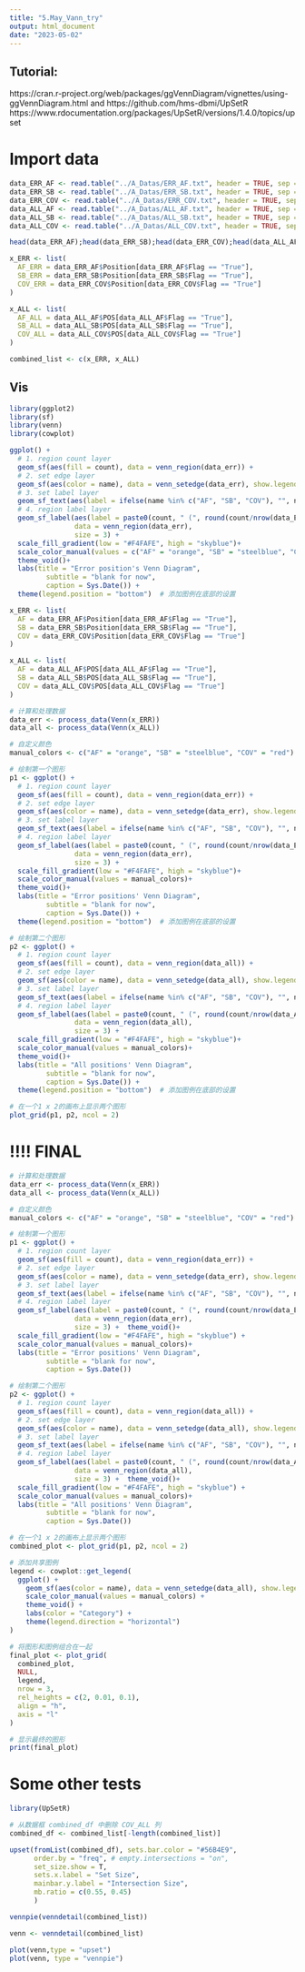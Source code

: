 ```yaml
---
title: "5.May_Vann_try"
output: html_document
date: "2023-05-02"
---
```

## Tutorial:
https://cran.r-project.org/web/packages/ggVennDiagram/vignettes/using-ggVennDiagram.html
and
https://github.com/hms-dbmi/UpSetR
https://www.rdocumentation.org/packages/UpSetR/versions/1.4.0/topics/upset

# Import data
```r
data_ERR_AF <- read.table("../A_Datas/ERR_AF.txt", header = TRUE, sep = "\t")
data_ERR_SB <- read.table("../A_Datas/ERR_SB.txt", header = TRUE, sep = "\t")
data_ERR_COV <- read.table("../A_Datas/ERR_COV.txt", header = TRUE, sep = "\t")
data_ALL_AF <- read.table("../A_Datas/ALL_AF.txt", header = TRUE, sep = "\t")
data_ALL_SB <- read.table("../A_Datas/ALL_SB.txt", header = TRUE, sep = "\t")
data_ALL_COV <- read.table("../A_Datas/ALL_COV.txt", header = TRUE, sep = "\t")

head(data_ERR_AF);head(data_ERR_SB);head(data_ERR_COV);head(data_ALL_AF);head(data_ALL_SB);head(data_ALL_COV)
```
```r
x_ERR <- list(
  AF_ERR = data_ERR_AF$Position[data_ERR_AF$Flag == "True"],
  SB_ERR = data_ERR_SB$Position[data_ERR_SB$Flag == "True"],
  COV_ERR = data_ERR_COV$Position[data_ERR_COV$Flag == "True"]
)

x_ALL <- list(
  AF_ALL = data_ALL_AF$POS[data_ALL_AF$Flag == "True"],
  SB_ALL = data_ALL_SB$POS[data_ALL_SB$Flag == "True"],
  COV_ALL = data_ALL_COV$POS[data_ALL_COV$Flag == "True"]
)

combined_list <- c(x_ERR, x_ALL)
```
## Vis
```r
library(ggplot2)
library(sf)
library(venn)
library(cowplot)
```


```r
ggplot() +
  # 1. region count layer
  geom_sf(aes(fill = count), data = venn_region(data_err)) +
  # 2. set edge layer
  geom_sf(aes(color = name), data = venn_setedge(data_err), show.legend = TRUE, size = 2) +
  # 3. set label layer
  geom_sf_text(aes(label = ifelse(name %in% c("AF", "SB", "COV"), "", name)), data = venn_setlabel(data_err)) +
  # 4. region label layer
  geom_sf_label(aes(label = paste0(count, " (", round(count/nrow(data_ERR_COV)*100, 3), "%)")),
                data = venn_region(data_err),
                size = 3) +
  scale_fill_gradient(low = "#F4FAFE", high = "skyblue")+
  scale_color_manual(values = c("AF" = "orange", "SB" = "steelblue", "COV" = "red"))+
  theme_void()+ 
  labs(title = "Error position's Venn Diagram",
         subtitle = "blank for now",
         caption = Sys.Date()) +
  theme(legend.position = "bottom")  # 添加图例在底部的设置

```
```r
x_ERR <- list(
  AF = data_ERR_AF$Position[data_ERR_AF$Flag == "True"],
  SB = data_ERR_SB$Position[data_ERR_SB$Flag == "True"],
  COV = data_ERR_COV$Position[data_ERR_COV$Flag == "True"]
)

x_ALL <- list(
  AF = data_ALL_AF$POS[data_ALL_AF$Flag == "True"],
  SB = data_ALL_SB$POS[data_ALL_SB$Flag == "True"],
  COV = data_ALL_COV$POS[data_ALL_COV$Flag == "True"]
)
```

```r
# 计算和处理数据
data_err <- process_data(Venn(x_ERR))
data_all <- process_data(Venn(x_ALL))

# 自定义颜色
manual_colors <- c("AF" = "orange", "SB" = "steelblue", "COV" = "red")

# 绘制第一个图形
p1 <- ggplot() +
  # 1. region count layer
  geom_sf(aes(fill = count), data = venn_region(data_err)) +
  # 2. set edge layer
  geom_sf(aes(color = name), data = venn_setedge(data_err), show.legend = TRUE, size = 2) +
  # 3. set label layer
  geom_sf_text(aes(label = ifelse(name %in% c("AF", "SB", "COV"), "", name)), data = venn_setlabel(data_err)) +
  # 4. region label layer
  geom_sf_label(aes(label = paste0(count, " (", round(count/nrow(data_ERR_COV)*100, 3), "%)")),
                data = venn_region(data_err),
                size = 3) +
  scale_fill_gradient(low = "#F4FAFE", high = "skyblue")+
  scale_color_manual(values = manual_colors)+
  theme_void()+ 
  labs(title = "Error positions' Venn Diagram",
         subtitle = "blank for now",
         caption = Sys.Date()) +
  theme(legend.position = "bottom")  # 添加图例在底部的设置

# 绘制第二个图形
p2 <- ggplot() +
  # 1. region count layer
  geom_sf(aes(fill = count), data = venn_region(data_all)) +
  # 2. set edge layer
  geom_sf(aes(color = name), data = venn_setedge(data_all), show.legend = TRUE, size = 2) +
  # 3. set label layer
  geom_sf_text(aes(label = ifelse(name %in% c("AF", "SB", "COV"), "", name)), data = venn_setlabel(data_all)) +
  # 4. region label layer
  geom_sf_label(aes(label = paste0(count, " (", round(count/nrow(data_ALL_COV)*100, 3), "%)")),
                data = venn_region(data_all),
                size = 3) +
  scale_fill_gradient(low = "#F4FAFE", high = "skyblue")+
  scale_color_manual(values = manual_colors)+
  theme_void()+ 
  labs(title = "All positions' Venn Diagram",
         subtitle = "blank for now",
         caption = Sys.Date()) +
  theme(legend.position = "bottom")  # 添加图例在底部的设置

# 在一个1 x 2的画布上显示两个图形
plot_grid(p1, p2, ncol = 2)


```


# !!!! FINAL
```r
# 计算和处理数据
data_err <- process_data(Venn(x_ERR))
data_all <- process_data(Venn(x_ALL))

# 自定义颜色
manual_colors <- c("AF" = "orange", "SB" = "steelblue", "COV" = "red")

# 绘制第一个图形
p1 <- ggplot() +
  # 1. region count layer
  geom_sf(aes(fill = count), data = venn_region(data_err)) +
  # 2. set edge layer
  geom_sf(aes(color = name), data = venn_setedge(data_err), show.legend = FALSE, size = 2) +
  # 3. set label layer
  geom_sf_text(aes(label = ifelse(name %in% c("AF", "SB", "COV"), "", name)), data = venn_setlabel(data_err)) +
  # 4. region label layer
  geom_sf_label(aes(label = paste0(count, " (", round(count/nrow(data_ERR_COV)*100, 3), "%)")),
                data = venn_region(data_err),
                size = 3) +  theme_void()+ 
  scale_fill_gradient(low = "#F4FAFE", high = "skyblue") +
  scale_color_manual(values = manual_colors)+
  labs(title = "Error positions' Venn Diagram",
         subtitle = "blank for now",
         caption = Sys.Date())

# 绘制第二个图形
p2 <- ggplot() +
  # 1. region count layer
  geom_sf(aes(fill = count), data = venn_region(data_all)) +
  # 2. set edge layer
  geom_sf(aes(color = name), data = venn_setedge(data_all), show.legend = FALSE, size = 2) +
  # 3. set label layer
  geom_sf_text(aes(label = ifelse(name %in% c("AF", "SB", "COV"), "", name)), data = venn_setlabel(data_all)) +
  # 4. region label layer
  geom_sf_label(aes(label = paste0(count, " (", round(count/nrow(data_ALL_COV)*100, 3), "%)")),
                data = venn_region(data_all),
                size = 3) +  theme_void()+ 
  scale_fill_gradient(low = "#F4FAFE", high = "skyblue") +
  scale_color_manual(values = manual_colors)+
  labs(title = "All positions' Venn Diagram",
         subtitle = "blank for now",
         caption = Sys.Date())

# 在一个1 x 2的画布上显示两个图形
combined_plot <- plot_grid(p1, p2, ncol = 2)

# 添加共享图例
legend <- cowplot::get_legend(
  ggplot() +
    geom_sf(aes(color = name), data = venn_setedge(data_all), show.legend = TRUE, size = 2) +
    scale_color_manual(values = manual_colors) +
    theme_void() +
    labs(color = "Category") +
    theme(legend.direction = "horizontal")
)

# 将图形和图例组合在一起
final_plot <- plot_grid(
  combined_plot, 
  NULL, 
  legend, 
  nrow = 3, 
  rel_heights = c(2, 0.01, 0.1), 
  align = "h", 
  axis = "l"
)

# 显示最终的图形
print(final_plot)


```
# Some other tests
```r
library(UpSetR)
```

```r

# 从数据框 combined_df 中删除 COV_ALL 列
combined_df <- combined_list[-length(combined_list)]

upset(fromList(combined_df), sets.bar.color = "#56B4E9",
      order.by = "freq", # empty.intersections = "on",
      set_size.show = T,
      sets.x.label = "Set Size",
      mainbar.y.label = "Intersection Size",
      mb.ratio = c(0.55, 0.45)
      )
```

```r
vennpie(venndetail(combined_list))
```
```r
venn <- venndetail(combined_list)

plot(venn,type = "upset")
plot(venn, type = "vennpie")
```

